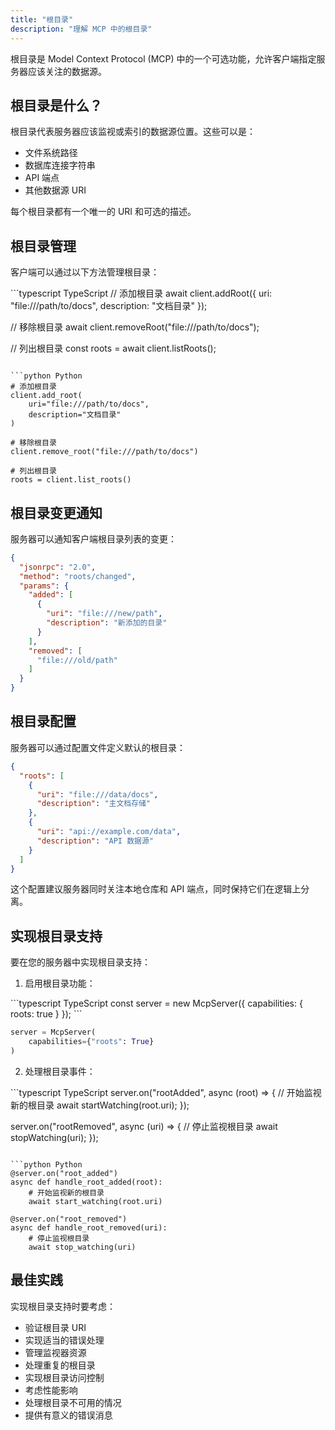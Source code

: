 ```yaml
---
title: "根目录"
description: "理解 MCP 中的根目录"
---
```


根目录是 Model Context Protocol (MCP) 中的一个可选功能，允许客户端指定服务器应该关注的数据源。

## 根目录是什么？

根目录代表服务器应该监视或索引的数据源位置。这些可以是：

- 文件系统路径
- 数据库连接字符串
- API 端点
- 其他数据源 URI

每个根目录都有一个唯一的 URI 和可选的描述。

## 根目录管理

客户端可以通过以下方法管理根目录：

<CodeGroup>
```typescript TypeScript
// 添加根目录
await client.addRoot({
  uri: "file:///path/to/docs",
  description: "文档目录"
});

// 移除根目录
await client.removeRoot("file:///path/to/docs");

// 列出根目录
const roots = await client.listRoots();
```

```python Python
# 添加根目录
client.add_root(
    uri="file:///path/to/docs",
    description="文档目录"
)

# 移除根目录
client.remove_root("file:///path/to/docs")

# 列出根目录
roots = client.list_roots()
```
</CodeGroup>

## 根目录变更通知

服务器可以通知客户端根目录列表的变更：

```json
{
  "jsonrpc": "2.0",
  "method": "roots/changed",
  "params": {
    "added": [
      {
        "uri": "file:///new/path",
        "description": "新添加的目录"
      }
    ],
    "removed": [
      "file:///old/path"
    ]
  }
}
```

## 根目录配置

服务器可以通过配置文件定义默认的根目录：

```json
{
  "roots": [
    {
      "uri": "file:///data/docs",
      "description": "主文档存储"
    },
    {
      "uri": "api://example.com/data",
      "description": "API 数据源"
    }
  ]
}
```

这个配置建议服务器同时关注本地仓库和 API 端点，同时保持它们在逻辑上分离。

## 实现根目录支持

要在您的服务器中实现根目录支持：

1. 启用根目录功能：

<CodeGroup>
```typescript TypeScript
const server = new McpServer({
  capabilities: {
    roots: true
  }
});
```

```python Python
server = McpServer(
    capabilities={"roots": True}
)
```
</CodeGroup>

2. 处理根目录事件：

<CodeGroup>
```typescript TypeScript
server.on("rootAdded", async (root) => {
  // 开始监视新的根目录
  await startWatching(root.uri);
});

server.on("rootRemoved", async (uri) => {
  // 停止监视根目录
  await stopWatching(uri);
});
```

```python Python
@server.on("root_added")
async def handle_root_added(root):
    # 开始监视新的根目录
    await start_watching(root.uri)

@server.on("root_removed")
async def handle_root_removed(uri):
    # 停止监视根目录
    await stop_watching(uri)
```
</CodeGroup>

## 最佳实践

实现根目录支持时要考虑：

- 验证根目录 URI
- 实现适当的错误处理
- 管理监视器资源
- 处理重复的根目录
- 实现根目录访问控制
- 考虑性能影响
- 处理根目录不可用的情况
- 提供有意义的错误消息 